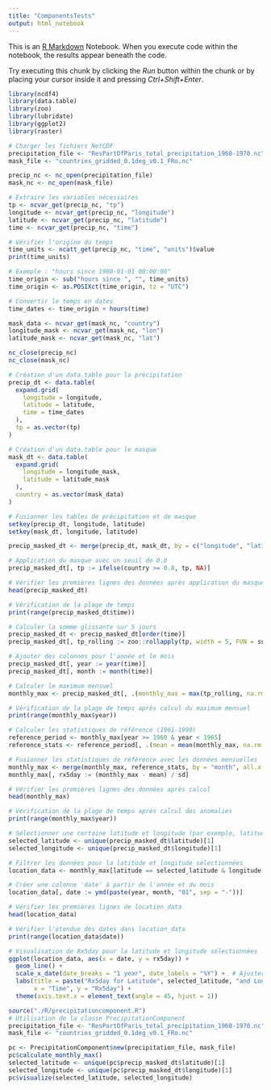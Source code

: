 ```yaml
---
title: "ComponentsTests"
output: html_notebook
---
```


This is an [R Markdown](http://rmarkdown.rstudio.com) Notebook. When you execute code within the notebook, the results appear beneath the code. 

Try executing this chunk by clicking the *Run* button within the chunk or by placing your cursor inside it and pressing *Ctrl+Shift+Enter*. 

```r
library(ncdf4)
library(data.table)
library(zoo)
library(lubridate)
library(ggplot2)
library(raster)
```



```r
# Charger les fichiers NetCDF
precipitation_file <- "ResPartOfParis_total_precipitation_1960-1970.nc"
mask_file <- "countries_gridded_0.1deg_v0.1_FRo.nc"

precip_nc <- nc_open(precipitation_file)
mask_nc <- nc_open(mask_file)

# Extraire les variables nécessaires
tp <- ncvar_get(precip_nc, "tp")
longitude <- ncvar_get(precip_nc, "longitude")
latitude <- ncvar_get(precip_nc, "latitude")
time <- ncvar_get(precip_nc, "time")

# Vérifier l'origine du temps
time_units <- ncatt_get(precip_nc, "time", "units")$value
print(time_units)

# Exemple : "hours since 1900-01-01 00:00:00"
time_origin <- sub("hours since ", "", time_units)
time_origin <- as.POSIXct(time_origin, tz = "UTC")

# Convertir le temps en dates
time_dates <- time_origin + hours(time)

mask_data <- ncvar_get(mask_nc, "country")
longitude_mask <- ncvar_get(mask_nc, "lon")
latitude_mask <- ncvar_get(mask_nc, "lat")

nc_close(precip_nc)
nc_close(mask_nc)

# Création d'un data.table pour la précipitation
precip_dt <- data.table(
  expand.grid(
    longitude = longitude,
    latitude = latitude,
    time = time_dates
  ),
  tp = as.vector(tp)
)

# Création d'un data.table pour le masque
mask_dt <- data.table(
  expand.grid(
    longitude = longitude_mask,
    latitude = latitude_mask
  ),
  country = as.vector(mask_data)
)

# Fusionner les tables de précipitation et de masque
setkey(precip_dt, longitude, latitude)
setkey(mask_dt, longitude, latitude)

precip_masked_dt <- merge(precip_dt, mask_dt, by = c("longitude", "latitude"), all.x = TRUE)

# Application du masque avec un seuil de 0.8
precip_masked_dt[, tp := ifelse(country >= 0.8, tp, NA)]

# Vérifier les premières lignes des données après application du masque
head(precip_masked_dt)

# Vérification de la plage de temps
print(range(precip_masked_dt$time))

```
```r
# Calculer la somme glissante sur 5 jours
precip_masked_dt <- precip_masked_dt[order(time)]
precip_masked_dt[, tp_rolling := zoo::rollapply(tp, width = 5, FUN = sum, fill = NA, align = "right", na.rm = TRUE), by = .(longitude, latitude)]

# Ajouter des colonnes pour l'année et le mois
precip_masked_dt[, year := year(time)]
precip_masked_dt[, month := month(time)]

# Calculer le maximum mensuel
monthly_max <- precip_masked_dt[, .(monthly_max = max(tp_rolling, na.rm = TRUE)), by = .(longitude, latitude, year, month)]

# Vérification de la plage de temps après calcul du maximum mensuel
print(range(monthly_max$year))

# Calculer les statistiques de référence (1961-1990)
reference_period <- monthly_max[year >= 1960 & year < 1965]
reference_stats <- reference_period[, .(mean = mean(monthly_max, na.rm = TRUE), sd = sd(monthly_max, na.rm = TRUE)), by = month]

# Fusionner les statistiques de référence avec les données mensuelles
monthly_max <- merge(monthly_max, reference_stats, by = "month", all.x = TRUE)
monthly_max[, rx5day := (monthly_max - mean) / sd]

# Vérifier les premières lignes des données après calcul
head(monthly_max)

# Vérification de la plage de temps après calcul des anomalies
print(range(monthly_max$year))
```


```r
# Sélectionner une certaine latitude et longitude (par exemple, latitude[1] et longitude[1])
selected_latitude <- unique(precip_masked_dt$latitude)[1]
selected_longitude <- unique(precip_masked_dt$longitude)[1]

# Filtrer les données pour la latitude et longitude sélectionnées
location_data <- monthly_max[latitude == selected_latitude & longitude == selected_longitude]

# Créer une colonne 'date' à partir de l'année et du mois
location_data[, date := ymd(paste(year, month, "01", sep = "-"))]

# Vérifier les premières lignes de location_data
head(location_data)

# Vérifier l'étendue des dates dans location_data
print(range(location_data$date))

# Visualisation de Rx5day pour la latitude et longitude sélectionnées
ggplot(location_data, aes(x = date, y = rx5day)) +
  geom_line() +
  scale_x_date(date_breaks = "1 year", date_labels = "%Y") +  # Ajuster les étiquettes de l'axe x pour afficher les années
  labs(title = paste("Rx5day for Latitude", selected_latitude, "and Longitude", selected_longitude),
       x = "Time", y = "Rx5day") +
  theme(axis.text.x = element_text(angle = 45, hjust = 1))
```


```r
source("./R/precipitationcomponent.R")
# Utilisation de la classe PrecipitationComponent
precipitation_file <- "ResPartOfParis_total_precipitation_1960-1970.nc"
mask_file <- "countries_gridded_0.1deg_v0.1_FRo.nc"

pc <- PrecipitationComponent$new(precipitation_file, mask_file)
pc$calculate_monthly_max()
selected_latitude <- unique(pc$precip_masked_dt$latitude)[1]
selected_longitude <- unique(pc$precip_masked_dt$longitude)[1]
pc$visualize(selected_latitude, selected_longitude)

```